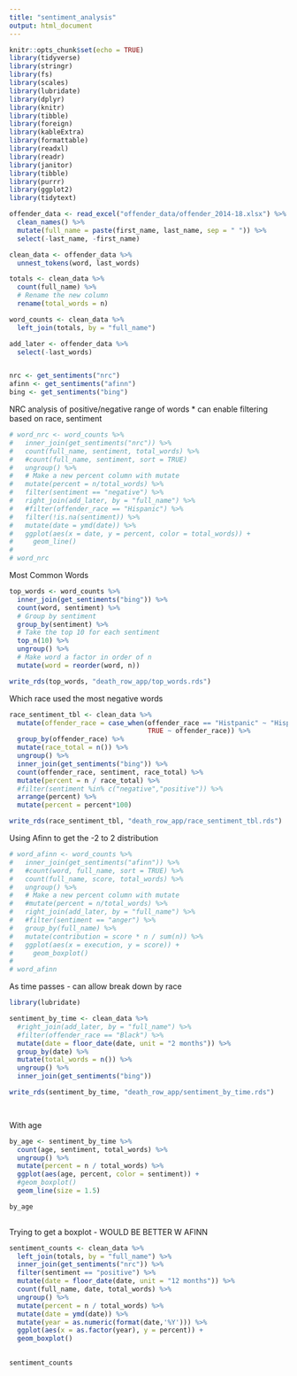 ```yaml
---
title: "sentiment_analysis"
output: html_document
---
```


```r
knitr::opts_chunk$set(echo = TRUE)
library(tidyverse)
library(stringr)
library(fs)
library(scales)
library(lubridate)
library(dplyr)
library(knitr)
library(tibble)
library(foreign)
library(kableExtra)
library(formattable)
library(readxl)
library(readr)
library(janitor)
library(tibble)
library(purrr)
library(ggplot2)
library(tidytext)

offender_data <- read_excel("offender_data/offender_2014-18.xlsx") %>% 
  clean_names() %>% 
  mutate(full_name = paste(first_name, last_name, sep = " ")) %>% 
  select(-last_name, -first_name)

clean_data <- offender_data %>% 
  unnest_tokens(word, last_words)

totals <- clean_data %>% 
  count(full_name) %>%
  # Rename the new column
  rename(total_words = n)

word_counts <- clean_data %>% 
  left_join(totals, by = "full_name")

add_later <- offender_data %>% 
  select(-last_words)


nrc <- get_sentiments("nrc")
afinn <- get_sentiments("afinn")
bing <- get_sentiments("bing")

```
NRC analysis of positive/negative range of words
* can enable filtering based on race, sentiment
```r
# word_nrc <- word_counts %>% 
#   inner_join(get_sentiments("nrc")) %>% 
#   count(full_name, sentiment, total_words) %>%
#   #count(full_name, sentiment, sort = TRUE)
#   ungroup() %>%
#   # Make a new percent column with mutate 
#   mutate(percent = n/total_words) %>% 
#   filter(sentiment == "negative") %>% 
#   right_join(add_later, by = "full_name") %>% 
#   #filter(offender_race == "Hispanic") %>% 
#   filter(!is.na(sentiment)) %>% 
#   mutate(date = ymd(date)) %>% 
#   ggplot(aes(x = date, y = percent, color = total_words)) +
#     geom_line()
# 
# word_nrc
```


Most Common Words
```r

top_words <- word_counts %>%
  inner_join(get_sentiments("bing")) %>%
  count(word, sentiment) %>% 
  # Group by sentiment
  group_by(sentiment) %>%
  # Take the top 10 for each sentiment
  top_n(10) %>%
  ungroup() %>%
  # Make word a factor in order of n
  mutate(word = reorder(word, n))

write_rds(top_words, "death_row_app/top_words.rds")

```
Which race used the most negative words
```r

race_sentiment_tbl <- clean_data %>% 
  mutate(offender_race = case_when(offender_race == "Histpanic" ~ "Hispanic",
                                   TRUE ~ offender_race)) %>% 
  group_by(offender_race) %>% 
  mutate(race_total = n()) %>% 
  ungroup() %>%
  inner_join(get_sentiments("bing")) %>% 
  count(offender_race, sentiment, race_total) %>% 
  mutate(percent = n / race_total) %>%
  #filter(sentiment %in% c("negative","positive")) %>%
  arrange(percent) %>% 
  mutate(percent = percent*100)

write_rds(race_sentiment_tbl, "death_row_app/race_sentiment_tbl.rds")


```
Using Afinn to get the -2 to 2 distribution
```r
# word_afinn <- word_counts %>% 
#   inner_join(get_sentiments("afinn")) %>% 
#   #count(word, full_name, sort = TRUE) %>% 
#   count(full_name, score, total_words) %>%
#   ungroup() %>%
#   # Make a new percent column with mutate 
#   #mutate(percent = n/total_words) %>%
#   right_join(add_later, by = "full_name") %>% 
#   #filter(sentiment == "anger") %>% 
#   group_by(full_name) %>% 
#   mutate(contribution = score * n / sum(n)) %>% 
#   ggplot(aes(x = execution, y = score)) +
#     geom_boxplot()
# 
# word_afinn
```

As time passes - can allow break down by race
```r
library(lubridate)

sentiment_by_time <- clean_data %>%
  #right_join(add_later, by = "full_name") %>% 
  #filter(offender_race == "Black") %>% 
  mutate(date = floor_date(date, unit = "2 months")) %>%
  group_by(date) %>% 
  mutate(total_words = n()) %>% 
  ungroup() %>%
  inner_join(get_sentiments("bing")) 

write_rds(sentiment_by_time, "death_row_app/sentiment_by_time.rds")

  
```

With age 
```r
by_age <- sentiment_by_time %>% 
  count(age, sentiment, total_words) %>%
  ungroup() %>%  
  mutate(percent = n / total_words) %>% 
  ggplot(aes(age, percent, color = sentiment)) +
  #geom_boxplot()
  geom_line(size = 1.5)

by_age
  
```



Trying to get a boxplot - WOULD BE BETTER W AFINN
```r
sentiment_counts <- clean_data %>% 
  left_join(totals, by = "full_name") %>% 
  inner_join(get_sentiments("nrc")) %>% 
  filter(sentiment == "positive") %>%
  mutate(date = floor_date(date, unit = "12 months")) %>% 
  count(full_name, date, total_words) %>%
  ungroup() %>%
  mutate(percent = n / total_words) %>%
  mutate(date = ymd(date)) %>% 
  mutate(year = as.numeric(format(date,'%Y'))) %>% 
  ggplot(aes(x = as.factor(year), y = percent)) +
  geom_boxplot()
  

sentiment_counts
  
  

```

